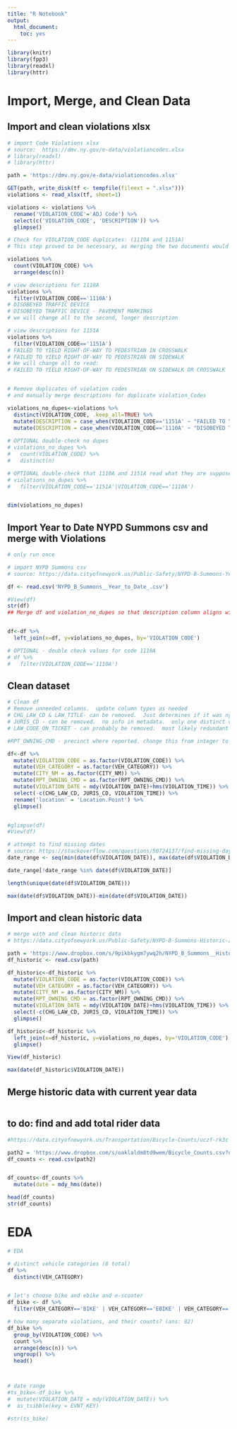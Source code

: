 ```yaml
---
title: "R Notebook"
output:
  html_document: 
    toc: yes
---
```



```r
library(knitr)
library(fpp3)
library(readxl)
library(httr)
```


# Import, Merge, and Clean Data
## Import and clean violations xlsx
```r
# import Code Violations xlsx
# source:  https://dmv.ny.gov/e-data/violationcodes.xlsx
# library(readxl)
# library(httr)

path = 'https://dmv.ny.gov/e-data/violationcodes.xlsx'

GET(path, write_disk(tf <- tempfile(fileext = ".xlsx")))
violations <- read_xlsx(tf, sheet=1)

violations <- violations %>% 
  rename('VIOLATION_CODE'='ADJ Code') %>% 
  select(c('VIOLATION_CODE', 'DESCRIPTION')) %>% 
  glimpse()

# Check for VIOLATION_CODE duplicates: (1110A and 1151A)
# This step proved to be necessary, as merging the two documents would duplicate the number of rows of any violation code in df to match any duplicates in violations.  This caused the # of rows of df to be over 200,000, when it should have remained the same (184770)

violations %>% 
  count(VIOLATION_CODE) %>% 
  arrange(desc(n))

# view descriptions for 1110A
violations %>% 
  filter(VIOLATION_CODE=='1110A')
# DISOBEYED TRAFFIC DEVICE
# DISOBEYED TRAFFIC DEVICE - PAVEMENT MARKINGS
# we will change all to the second, longer description

# view descriptions for 1151A
violations %>% 
  filter(VIOLATION_CODE=='1151A')
# FAILED TO YIELD RIGHT-OF-WAY TO PEDESTRIAN IN CROSSWALK
# FAILED TO YIELD RIGHT-OF-WAY TO PEDESTRIAN ON SIDEWALK
# We will change all to read: 
# FAILED TO YIELD RIGHT-OF-WAY TO PEDESTRIAN ON SIDEWALK OR CROSSWALK


# Remove duplicates of violation codes
# and manually merge descriptions for duplicate violation_Codes

violations_no_dupes<-violations %>% 
  distinct(VIOLATION_CODE, .keep_all=TRUE) %>% 
  mutate(DESCRIPTION = case_when(VIOLATION_CODE=='1151A' ~ "FAILED TO YIELD RIGHT-OF-WAY TO PEDESTRIAN ON SIDEWALK OR CROSSWALK", TRUE ~ DESCRIPTION)) %>% 
  mutate(DESCRIPTION = case_when(VIOLATION_CODE=='1110A' ~ "DISOBEYED TRAFFIC DEVICE - PAVEMENT MARKINGS", TRUE ~ DESCRIPTION))
  
# OPTIONAL double-check no dupes
# violations_no_dupes %>%   
#   count(VIOLATION_CODE) %>% 
#   distinct(n)

# OPTIONAL double-check that 1110A and 1151A read what they are supposed to
# violations_no_dupes %>% 
#   filter(VIOLATION_CODE=='1151A'|VIOLATION_CODE=='1110A')


dim(violations_no_dupes)
```


## Import Year to Date NYPD Summons csv and merge with Violations
```r
# only run once

# import NYPD Summons csv
# source: https://data.cityofnewyork.us/Public-Safety/NYPD-B-Summons-Year-to-Date-/57p3-pdcj

df <- read.csv('NYPD_B_Summons__Year_to_Date_.csv')

#View(df)
str(df)
## Merge df and violation_no_dupes so that description column aligns with each violation code.  


df<-df %>% 
  left_join(x=df, y=violations_no_dupes, by='VIOLATION_CODE') 

# OPTIONAL - double check values for code 1110A
# df %>% 
#   filter(VIOLATION_CODE=='1110A')
```


## Clean dataset
```r
# Clean df
# Remove unneeded columns.  update column types as needed
# CHG_LAW_CD & LAW_TITLE- can be removed.  Just determines if it was ny state or local nyc law
# JURIS_CD - can be removed.  no info in metadata.  only one distinct value.
# LAW_CODE_ON_TICKET - can probably be removed.  most likely redundant with VIOLATION_CODE

#RPT_OWNING_CMD - precinct where reported. change this from integer to factor, since it acts similar to a zip code.

df<-df %>% 
  mutate(VIOLATION_CODE = as.factor(VIOLATION_CODE)) %>%
  mutate(VEH_CATEGORY = as.factor(VEH_CATEGORY)) %>% 
  mutate(CITY_NM = as.factor(CITY_NM)) %>% 
  mutate(RPT_OWNING_CMD = as.factor(RPT_OWNING_CMD)) %>% 
  mutate(VIOLATION_DATE = mdy(VIOLATION_DATE)+hms(VIOLATION_TIME)) %>% 
  select(-c(CHG_LAW_CD, JURIS_CD, VIOLATION_TIME)) %>% 
  rename('location' = 'Location.Point') %>% 
  glimpse()


#glimpse(df)
#View(df)

# attempt to find missing dates
# source: https://stackoverflow.com/questions/50724137/find-missing-days-in-r-date-sequence
date_range <- seq(min(date(df$VIOLATION_DATE)), max(date(df$VIOLATION_DATE)), by = 1) 

date_range[!date_range %in% date(df$VIOLATION_DATE)] 

length(unique(date(df$VIOLATION_DATE)))

max(date(df$VIOLATION_DATE))-min(date(df$VIOLATION_DATE))


```

## Import and clean historic data
```r
# merge with and clean historic data
# https://data.cityofnewyork.us/Public-Safety/NYPD-B-Summons-Historic-/bme5-7ty4

path = 'https://www.dropbox.com/s/9pikbkygm7ywq2h/NYPD_B_Summons__Historic_.csv?dl=1'
df_historic <- read.csv(path)

df_historic<-df_historic %>% 
  mutate(VIOLATION_CODE = as.factor(VIOLATION_CODE)) %>%
  mutate(VEH_CATEGORY = as.factor(VEH_CATEGORY)) %>% 
  mutate(CITY_NM = as.factor(CITY_NM)) %>% 
  mutate(RPT_OWNING_CMD = as.factor(RPT_OWNING_CMD)) %>% 
  mutate(VIOLATION_DATE = mdy(VIOLATION_DATE)+hms(VIOLATION_TIME)) %>% 
  select(-c(CHG_LAW_CD, JURIS_CD, VIOLATION_TIME)) %>% 
  glimpse()

df_historic<-df_historic %>% 
  left_join(x=df_historic, y=violations_no_dupes, by='VIOLATION_CODE') %>% 
  glimpse()

View(df_historic)

max(date(df_historic$VIOLATION_DATE))
```

## Merge historic data with current year data
```r

```



## to do: find and add total rider data
```r
#https://data.cityofnewyork.us/Transportation/Bicycle-Counts/uczf-rk3c

path2 = 'https://www.dropbox.com/s/oaklaldm8td9wem/Bicycle_Counts.csv?dl=1'
df_counts <- read.csv(path2)


df_counts<-df_counts %>% 
  mutate(date = mdy_hms(date))

head(df_counts)
str(df_counts)

```



# EDA
```r
# EDA

# distinct vehicle categories (8 total)
df %>% 
  distinct(VEH_CATEGORY)


# let's choose bike and ebike and e-scooter
df_bike <- df %>% 
  filter(VEH_CATEGORY=='BIKE' | VEH_CATEGORY=='EBIKE' | VEH_CATEGORY=='ESCOOTER')

# how many separate violations, and their counts? (ans: 82)
df_bike %>% 
  group_by(VIOLATION_CODE) %>% 
  count %>% 
  arrange(desc(n)) %>% 
  ungroup() %>% 
  head()



# date range
#ts_bike<-df_bike %>% 
#  mutate(VIOLATION_DATE = mdy(VIOLATION_DATE)) %>% 
#  as_tsibble(key = EVNT_KEY)

#str(ts_bike)
```

